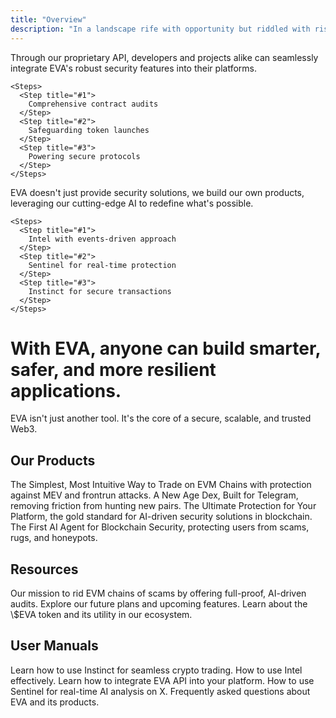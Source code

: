 ```yaml
---
title: "Overview"
description: "In a landscape rife with opportunity but riddled with risk, EVA stands as the unwavering guardian of EVM ecosystems. With our AI-powered, industry-defining security, we're not just protecting Web3; we're empowering its evolution."
---
```


<Columns cols={2}>
  <Card title="Seamless Integration" icon="memory">
    Through our proprietary API, developers and projects alike can seamlessly integrate EVA's robust security features into their platforms.

    <Steps>
      <Step title="#1">
        Comprehensive contract audits
      </Step>
      <Step title="#2">
        Safeguarding token launches
      </Step>
      <Step title="#3">
        Powering secure protocols
      </Step>
    </Steps>
  </Card>
  <Card title="Innovative Products" icon="palette">
    EVA doesn't just provide security solutions, we build our own products, leveraging our cutting-edge AI to redefine what's possible.

    <Steps>
      <Step title="#1">
        Intel with events-driven approach
      </Step>
      <Step title="#2">
        Sentinel for real-time protection
      </Step>
      <Step title="#3">
        Instinct for secure transactions
      </Step>
    </Steps>
  </Card>
</Columns>

<Card>
  <h1 style={{ type:"mdxJsxAttributeValueExpression",value:"{color: '#f7941d', textAlign: 'center'}",data:{estree:{type:"Program",start:1186,end:1225,body:[{type:"ExpressionStatement",expression:{type:"ObjectExpression",start:1186,end:1225,loc:{start:{line:48,column:13,offset:1186},end:{line:48,column:52,offset:1225}},properties:[{type:"Property",start:1187,end:1203,loc:{start:{line:48,column:14,offset:1187},end:{line:48,column:30,offset:1203}},method:false,shorthand:false,computed:false,key:{type:"Identifier",start:1187,end:1192,loc:{start:{line:48,column:14,offset:1187},end:{line:48,column:19,offset:1192}},name:"color",range:[1187,1192]},value:{type:"Literal",start:1194,end:1203,loc:{start:{line:48,column:21,offset:1194},end:{line:48,column:30,offset:1203}},value:"#f7941d",raw:"'#f7941d'",range:[1194,1203]},kind:"init",range:[1187,1203]},{type:"Property",start:1205,end:1224,loc:{start:{line:48,column:32,offset:1205},end:{line:48,column:51,offset:1224}},method:false,shorthand:false,computed:false,key:{type:"Identifier",start:1205,end:1214,loc:{start:{line:48,column:32,offset:1205},end:{line:48,column:41,offset:1214}},name:"textAlign",range:[1205,1214]},value:{type:"Literal",start:1216,end:1224,loc:{start:{line:48,column:43,offset:1216},end:{line:48,column:51,offset:1224}},value:"center",raw:"'center'",range:[1216,1224]},kind:"init",range:[1205,1224]}],range:[1186,1225]},start:1186,end:1225,loc:{start:{line:48,column:13,offset:1186},end:{line:48,column:52,offset:1225}},range:[1186,1225]}],sourceType:"module",comments:[],loc:{start:{line:48,column:13,offset:1186},end:{line:48,column:52,offset:1225}},range:[1186,1225]}} }}>
  With EVA, anyone can build smarter, safer, and more resilient applications.</h1>
</Card>

<Warning>
  EVA isn't just another tool. It's the core of a secure, scalable, and trusted Web3.
</Warning>

<Card img="/tpevadocs.png">
  
</Card>

## Our Products

<Columns cols={2}>
  <Card title="Instinct" href="/Overview">
    The Simplest, Most Intuitive Way to Trade on EVM Chains with protection against MEV and frontrun attacks.
  </Card>
  <Card title="Intel" href="/Overview">
    A New Age Dex, Built for Telegram, removing friction from hunting new pairs.
  </Card>
  <Card title="API" href="/Overview">
    The Ultimate Protection for Your Platform, the gold standard for AI-driven security solutions in blockchain.
  </Card>
  <Card title="Sentinel" href="/Overview">
    The First AI Agent for Blockchain Security, protecting users from scams, rugs, and honeypots.
  </Card>
</Columns>

## Resources

<Columns cols={3}>
  <Card title="Vision" href="/Overview">
    Our mission to rid EVM chains of scams by offering full-proof, AI-driven audits.
  </Card>
  <Card title="Roadmap" href="/Overview">
    Explore our future plans and upcoming features.
  </Card>
  <Card title="Tokenomics" href="/Overview">
    Learn about the \$EVA token and its utility in our ecosystem.
  </Card>
</Columns>

## User Manuals

<Columns cols={3}>
  <Card title="Instict" href="/Overview">
    Learn how to use Instinct for seamless crypto trading.
  </Card>
  <Card title="Intel" href="/Overview">
    How to use Intel effectively.
  </Card>
  <Card title="API" href="/Overview">
    Learn how to integrate EVA API into your platform.
  </Card>
</Columns>

<Columns cols={2}>
  <Card title="Sentinel" href="/Overview">
    How to use Sentinel for real-time AI analysis on X.
  </Card>
  <Card title="FAQs" href="/Overview">
    Frequently asked questions about EVA and its products.
  </Card>
</Columns>